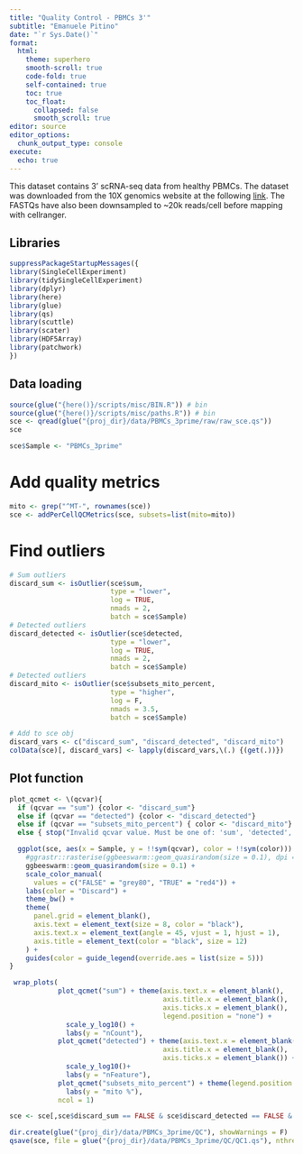 ```yaml
---
title: "Quality Control - PBMCs 3'"
subtitle: "Emanuele Pitino"
date: "`r Sys.Date()`"
format: 
  html:
    theme: superhero
    smooth-scroll: true
    code-fold: true
    self-contained: true
    toc: true
    toc_float: 
      collapsed: false
      smooth_scroll: true
editor: source
editor_options: 
  chunk_output_type: console
execute:
  echo: true
---
```


This dataset contains 3' scRNA-seq data from healthy PBMCs. The dataset was downloaded from the 10X genomics website at the following [link](https://www.10xgenomics.com/datasets/10-k-pbm-cs-from-a-healthy-donor-v-3-chemistry-3-standard-3-0-0). The FASTQs have also been downsampled to ~20k reads/cell before mapping with cellranger.

## Libraries
```r
suppressPackageStartupMessages({
library(SingleCellExperiment)
library(tidySingleCellExperiment)
library(dplyr)
library(here)
library(glue)
library(qs)
library(scuttle)
library(scater)
library(HDF5Array)
library(patchwork)
})
```

## Data loading
```r
source(glue("{here()}/scripts/misc/BIN.R")) # bin
source(glue("{here()}/scripts/misc/paths.R")) # bin
sce <- qread(glue("{proj_dir}/data/PBMCs_3prime/raw/raw_sce.qs"))
sce

sce$Sample <- "PBMCs_3prime"
```

# Add quality metrics
```r
mito <- grep("^MT-", rownames(sce))
sce <- addPerCellQCMetrics(sce, subsets=list(mito=mito))
```

# Find outliers
```r
# Sum outliers
discard_sum <- isOutlier(sce$sum, 
                         type = "lower", 
                         log = TRUE,
                         nmads = 2,
                         batch = sce$Sample)
# Detected outliers
discard_detected <- isOutlier(sce$detected, 
                         type = "lower", 
                         log = TRUE,
                         nmads = 2,
                         batch = sce$Sample)
# Detected outliers
discard_mito <- isOutlier(sce$subsets_mito_percent, 
                         type = "higher", 
                         log = F,
                         nmads = 3.5,
                         batch = sce$Sample)

# Add to sce obj
discard_vars <- c("discard_sum", "discard_detected", "discard_mito")
colData(sce)[, discard_vars] <- lapply(discard_vars,\(.) {(get(.))})
```

## Plot function
```r
plot_qcmet <- \(qcvar){
  if (qcvar == "sum") {color <- "discard_sum"} 
  else if (qcvar == "detected") {color <- "discard_detected"}
  else if (qcvar == "subsets_mito_percent") { color <- "discard_mito"} 
  else { stop("Invalid qcvar value. Must be one of: 'sum', 'detected', 'mito'.") }

  ggplot(sce, aes(x = Sample, y = !!sym(qcvar), color = !!sym(color))) +
    #ggrastr::rasterise(ggbeeswarm::geom_quasirandom(size = 0.1), dpi = 1200) +
    ggbeeswarm::geom_quasirandom(size = 0.1) +
    scale_color_manual(
      values = c("FALSE" = "grey80", "TRUE" = "red4")) +
    labs(color = "Discard") +
    theme_bw() +
    theme(
      panel.grid = element_blank(),
      axis.text = element_text(size = 8, color = "black"),
      axis.text.x = element_text(angle = 45, vjust = 1, hjust = 1),
      axis.title = element_text(color = "black", size = 12)
    ) + 
    guides(color = guide_legend(override.aes = list(size = 5)))
}
```

```r
 wrap_plots(
            plot_qcmet("sum") + theme(axis.text.x = element_blank(),
                                      axis.title.x = element_blank(),
                                      axis.ticks.x = element_blank(),
                                      legend.position = "none") +
              scale_y_log10() +
              labs(y = "nCount"),
            plot_qcmet("detected") + theme(axis.text.x = element_blank(),
                                      axis.title.x = element_blank(),
                                      axis.ticks.x = element_blank()) +
              scale_y_log10()+
              labs(y = "nFeature"),
            plot_qcmet("subsets_mito_percent") + theme(legend.position = "none")+
              labs(y = "mito %"),
            ncol = 1)
```


```r
sce <- sce[,sce$discard_sum == FALSE & sce$discard_detected == FALSE & sce$discard_mito == FALSE]
```


```r
dir.create(glue("{proj_dir}/data/PBMCs_3prime/QC"), showWarnings = F)
qsave(sce, file = glue("{proj_dir}/data/PBMCs_3prime/QC/QC1.qs"), nthreads = 8)
```
